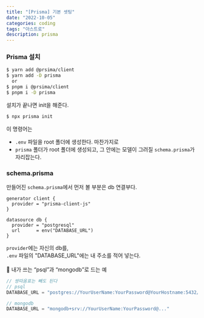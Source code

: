 ```yaml
---
title: "[Prisma] 기본 셋팅"
date: "2022-10-05"
categories: coding
tags: "아스트로"
description: prisma
---
```

>
### Prisma 설치
```zsh install
$ yarn add @prsima/client
$ yarn add -D prisma
  or
$ pnpm i @prsima/client
$ pnpm i -D prisma
```
설치가 끝나면 init을 해준다.
```zsh
$ npx prisma init
```
이 명령어는
- `.env` 파일을 root 폴더에 생성한다. 마찬가지로
- `prisma` 폴더가 root 폴더에 생성되고, 그 안에는 모델이 그려질 `schema.prisma`가 자리잡는다.



### schema.prisma
만들어진 `schema.prisma`에서 먼저 볼 부분은 db 연결부다.
```prisma schema.prisma focus=6:7
generator client {
  provider = "prisma-client-js"
}

datasource db {
  provider = "postgresql"
  url      = env("DATABASE_URL")
}
```
`provider`에는 자신의 db를,  
`.env` 파일의 "DATABASE_URL"에는 내 주소를 적어 넣는다.  
<br/>
🧨 내가 쓰는 <q>psql</q>과 <q>mongodb</q>로 드는 예
  ```js .env
  // 쌍따옴표는 빼도 된다
  // psql
  DATABASE_URL = "postgres://YourUserName:YourPassword@YourHostname:5432/YourDatabaseName;"

  // mongodb
  DATABASE_URL = "mongodb+srv://YourUserName:YourPassword@..."
  ```



